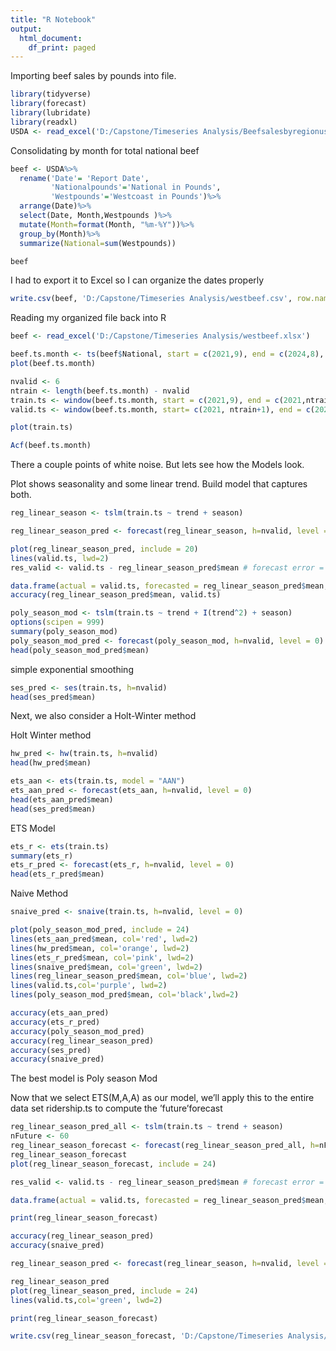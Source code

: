 ```yaml
---
title: "R Notebook"
output:
  html_document:
    df_print: paged
---
```


Importing beef sales by pounds into file. 

```r
library(tidyverse)
library(forecast)
library(lubridate)
library(readxl)
USDA <- read_excel('D:/Capstone/Timeseries Analysis/Beefsalesbyregionusda.xlsx')
```
Consolidating by month for total national beef 

```r
beef <- USDA%>%
  rename('Date'= 'Report Date',
         'Nationalpounds'='National in Pounds',
         'Westpounds'='Westcoast in Pounds')%>%
  arrange(Date)%>%
  select(Date, Month,Westpounds )%>%
  mutate(Month=format(Month, "%m-%Y"))%>%
  group_by(Month)%>%
  summarize(National=sum(Westpounds))

beef

```

I had to export it to Excel so I can organize the dates properly
```r
write.csv(beef, 'D:/Capstone/Timeseries Analysis/westbeef.csv', row.names = TRUE)
```

Reading my organized file back into R
```r
beef <- read_excel('D:/Capstone/Timeseries Analysis/westbeef.xlsx')
```

```r
beef.ts.month <- ts(beef$National, start = c(2021,9), end = c(2024,8), frequency = 12)
plot(beef.ts.month)
```


```r
nvalid <- 6
ntrain <- length(beef.ts.month) - nvalid
train.ts <- window(beef.ts.month, start = c(2021,9), end = c(2021,ntrain))
valid.ts <- window(beef.ts.month, start= c(2021, ntrain+1), end = c(2021,ntrain+nvalid))
```

```r
plot(train.ts)
```
```r
Acf(beef.ts.month)
```

There a couple points of white noise. But lets see how the Models look.

Plot shows seasonality and some linear trend. Build model that captures both.


```r
reg_linear_season <- tslm(train.ts ~ trend + season)

reg_linear_season_pred <- forecast(reg_linear_season, h=nvalid, level = 0)

plot(reg_linear_season_pred, include = 20)
lines(valid.ts, lwd=2)
res_valid <- valid.ts - reg_linear_season_pred$mean # forecast error = true value - forecasted value

data.frame(actual = valid.ts, forecasted = reg_linear_season_pred$mean, forecast_error=res_valid)
accuracy(reg_linear_season_pred$mean, valid.ts)

```
```r
poly_season_mod <- tslm(train.ts ~ trend + I(trend^2) + season)
options(scipen = 999)
summary(poly_season_mod)
poly_season_mod_pred <- forecast(poly_season_mod, h=nvalid, level = 0)
head(poly_season_mod_pred$mean)

```

simple exponential smoothing

```r
ses_pred <- ses(train.ts, h=nvalid)
head(ses_pred$mean)
```
Next, we also consider a Holt-Winter method

Holt Winter method

```r
hw_pred <- hw(train.ts, h=nvalid)
head(hw_pred$mean)
```

```r
ets_aan <- ets(train.ts, model = "AAN")
ets_aan_pred <- forecast(ets_aan, h=nvalid, level = 0)
head(ets_aan_pred$mean)
head(ses_pred$mean)
```
ETS Model

```r
ets_r <- ets(train.ts)
summary(ets_r)
ets_r_pred <- forecast(ets_r, h=nvalid, level = 0)
head(ets_r_pred$mean)
```
Naive Method

```r
snaive_pred <- snaive(train.ts, h=nvalid, level = 0)
```


```r
plot(poly_season_mod_pred, include = 24)
lines(ets_aan_pred$mean, col='red', lwd=2)
lines(hw_pred$mean, col='orange', lwd=2)
lines(ets_r_pred$mean, col='pink', lwd=2)
lines(snaive_pred$mean, col='green', lwd=2)
lines(reg_linear_season_pred$mean, col='blue', lwd=2)
lines(valid.ts,col='purple', lwd=2)
lines(poly_season_mod_pred$mean, col='black',lwd=2)
```
```r
accuracy(ets_aan_pred)
accuracy(ets_r_pred)
accuracy(poly_season_mod_pred)
accuracy(reg_linear_season_pred)
accuracy(ses_pred)
accuracy(snaive_pred)
```
The best model is Poly season Mod

Now that we select ETS(M,A,A) as our model, we'll apply this to the entire data set ridership.ts to compute the 'future'forecast

```r
reg_linear_season_pred_all <- tslm(train.ts ~ trend + season)
nFuture <- 60
reg_linear_season_forecast <- forecast(reg_linear_season_pred_all, h=nFuture, level=95)
reg_linear_season_forecast
plot(reg_linear_season_forecast, include = 24)
```

```r
res_valid <- valid.ts - reg_linear_season_pred$mean # forecast error = true value - forecasted value

data.frame(actual = valid.ts, forecasted = reg_linear_season_pred$mean, forecast_error=res_valid/valid.ts)
```

```r
print(reg_linear_season_forecast)
```
```r

accuracy(reg_linear_season_pred)
accuracy(snaive_pred)
```
```r
reg_linear_season_pred <- forecast(reg_linear_season, h=nvalid, level = 0)

reg_linear_season_pred
plot(reg_linear_season_pred, include = 24)
lines(valid.ts,col='green', lwd=2)
```
```r
print(reg_linear_season_forecast)

write.csv(reg_linear_season_forecast, 'D:/Capstone/Timeseries Analysis/reglinforecast.csv', row.names = TRUE)

```

